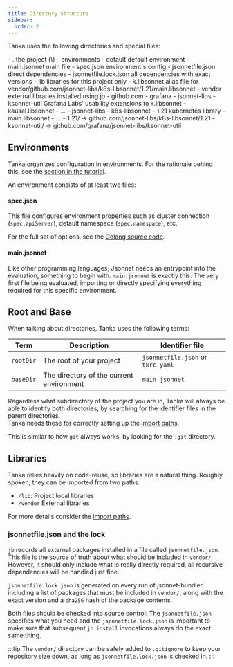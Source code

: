 ```yaml
---
title: Directory structure
sidebar:
  order: 2
---
```



Tanka uses the following directories and special files:

<FileTree>
- . the project (\<rootDir\>)
  - environments
    - default default environment
      - main.jsonnet main file
      - spec.json environment's config
  - jsonnetfile.json direct dependencies
  - jsonnetfile.lock.json all dependencies with exact versions
  - lib libraries for this project only
    - k.libsonnet alias file for vendor/github.com/jsonnet-libs/k8s-libsonnet/1.21/main.libsonnet
  - vendor external libraries installed using jb
    - github.com
      - grafana
        - jsonnet-libs
          - ksonnet-util Grafana Labs' usability extensions to k.libsonnet
            - kausal.libsonnet
            - ...
      - jsonnet-libs
        - k8s-libsonnet
          - 1.21 kubernetes library
            - main.libsonnet
            - ...
    - 1.21/ -> github.com/jsonnet-libs/k8s-libsonnet/1.21
    - ksonnet-util/ -> github.com/grafana/jsonnet-libs/ksonnet-util

</FileTree>

## Environments

Tanka organizes configuration in environments. For the rationale behind this,
see the [section in the tutorial](./tutorial/environments).

An environment consists of at least two files:

#### spec.json

This file configures environment properties such as cluster connection
(`spec.apiServer`), default namespace (`spec.namespace`), etc.

For the full set of options, see the [Golang source
code](https://github.com/grafana/tanka/blob/main/pkg/spec/v1alpha1/environment.go).

#### main.jsonnet

Like other programming languages, Jsonnet needs an entrypoint into the
evaluation, something to begin with. `main.jsonnet` is exactly this: The very
first file being evaluated, importing or directly specifying everything required
for this specific environment.

## Root and Base

When talking about directories, Tanka uses the following terms:

| Term      | Description                              | Identifier file                   |
| --------- | ---------------------------------------- | --------------------------------- |
| `rootDir` | The root of your project                 | `jsonnetfile.json` or `tkrc.yaml` |
| `baseDir` | The directory of the current environment | `main.jsonnet`                    |

Regardless what subdirectory of the project you are in, Tanka will always be
able to identify both directories, by searching for the identifier files in the
parent directories.  
Tanka needs these for correctly setting up the [import paths](./libraries/import-paths).

This is similar to how `git` always works, by looking for the `.git` directory.

## Libraries

Tanka relies heavily on code-reuse, so libraries are a natural thing. Roughly
spoken, they can be imported from two paths:

- `/lib`: Project local libraries
- `/vendor` External libraries

For more details consider the [import paths](./libraries/import-paths).

### jsonnetfile.json and the lock

`jb` records all external packages installed in a file called
`jsonnetfile.json`. This file is the source of truth about what should be
included in `vendor/`. However, it should only include what is really directly
required, all recursive dependencies will be handled just fine.

`jsonnetfile.lock.json` is generated on every run of jsonnet-bundler, including
a list of packages that must be included in `vendor/`, along with the exact
version and a `sha256` hash of the package contents.

Both files should be checked into source control: The `jsonnetfile.json`
specifies what you need and the `jsonnetfile.lock.json` is important to make
sure that subsequent `jb install` invocations always do the exact same thing.

:::tip
The `vendor/` directory can be safely added to `.gitignore` to keep your
repository size down, as long as `jsonnetfile.lock.json` is checked in.
:::
